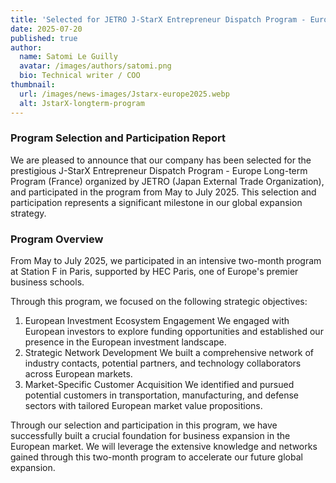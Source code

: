 ```yaml
---
title: 'Selected for JETRO J-StarX Entrepreneur Dispatch Program - Europe Long-term Program (France)'
date: 2025-07-20
published: true
author:
  name: Satomi Le Guilly
  avatar: /images/authors/satomi.png
  bio: Technical writer / COO
thumbnail:
  url: /images/news-images/Jstarx-europe2025.webp
  alt: JstarX-longterm-program
---
```


### Program Selection and Participation Report
We are pleased to announce that our company has been selected for the prestigious J-StarX Entrepreneur Dispatch Program - Europe Long-term Program (France) organized by JETRO (Japan External Trade Organization), and participated in the program from May to July 2025. This selection and participation represents a significant milestone in our global expansion strategy.

### Program Overview
From May to July 2025, we participated in an intensive two-month program at Station F in Paris, supported by HEC Paris, one of Europe's premier business schools.

Through this program, we focused on the following strategic objectives:
1. European Investment Ecosystem Engagement
We engaged with European investors to explore funding opportunities and established our presence in the European investment landscape.
2. Strategic Network Development
We built a comprehensive network of industry contacts, potential partners, and technology collaborators across European markets.
3. Market-Specific Customer Acquisition
We identified and pursued potential customers in transportation, manufacturing, and defense sectors with tailored European market value propositions.

Through our selection and participation in this program, we have successfully built a crucial foundation for business expansion in the European market. We will leverage the extensive knowledge and networks gained through this two-month program to accelerate our future global expansion.